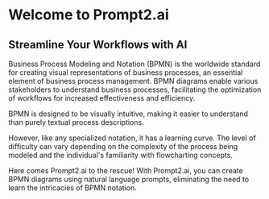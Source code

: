 # Welcome to Prompt2.ai

## Streamline Your Workflows with AI

Business Process Modeling and Notation (BPMN) is the worldwide standard for creating visual representations of business processes, an essential element of business process management. BPMN diagrams enable various stakeholders to understand business processes, facilitating the optimization of workflows for increased effectiveness and efficiency.

BPMN is designed to be visually intuitive, making it easier to understand than purely textual process descriptions. 

However, like any specialized notation, it has a learning curve. The level of difficulty can vary depending on the complexity of the process being modeled and the individual's familiarity with flowcharting concepts.

Here comes Prompt2.ai to the rescue! With Prompt2.ai, you can create BPMN diagrams using natural language prompts, eliminating the need to learn the intricacies of BPMN notation.